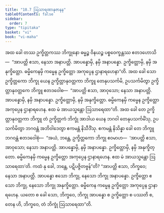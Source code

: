 ```yaml
---
title: "10.7 ဩသာရဏာနုဇာနန"
tableOfContents: false
sidebar:
  order: 7
type: "tipitaka"
basket: "vi"
book: "vi-maha"
---
```



<DynamicBreadcrumb />

<Division number="474" book="vi-maha">

<Paragraph number="2014" book="vi-maha">
အထ ခေါ တဿ ဥက္ခိတ္တကဿ ဘိက္ခုနော ဓမ္မဉ္စ ဝိနယဉ္စ ပစ္စဝေက္ခန္တဿ ဧတဒဟောသိ—  “အာပတ္တိ ဧသာ, နေသာ အနာပတ္တိ. အာပန္နောမှိ, နမှိ အနာပန္နော. ဥက္ခိတ္တောမှိ, နမှိ အနုက္ခိတ္တော. ဓမ္မိကေနမှိ ကမ္မေန ဥက္ခိတ္တော အကုပ္ပေန ဌာနာရဟေနာ”တိ. အထ ခေါ သော ဥက္ခိတ္တကော ဘိက္ခု ယေန ဥက္ခိတ္တာနုဝတ္တကာ ဘိက္ခူ တေနုပသင်္ကမိ, ဥပသင်္ကမိတွာ ဥက္ခိတ္တာနုဝတ္တကေ ဘိက္ခူ ဧတဒဝေါစ—  “အာပတ္တိ ဧသာ, အာဝုသော; နေသာ အနာပတ္တိ. အာပန္နောမှိ, နမှိ အနာပန္နော. ဥက္ခိတ္တောမှိ, နမှိ အနုက္ခိတ္တော. ဓမ္မိကေနမှိ ကမ္မေန ဥက္ခိတ္တော အကုပ္ပေန ဌာနာရဟေန. ဧထ မံ အာယသ္မန္တော ဩသာရေထာ”တိ. အထ ခေါ တေ ဥက္ခိတ္တာနုဝတ္တကာ ဘိက္ခူ တံ ဥက္ခိတ္တကံ ဘိက္ခုံ အာဒါယ ယေန ဘဂဝါ တေနုပသင်္ကမိံသု, ဥပသင်္ကမိတွာ ဘဂဝန္တံ အဘိဝါဒေတွာ ဧကမန္တံ နိသီဒိံသု. ဧကမန္တံ နိသိန္နာ ခေါ တေ ဘိက္ခူ ဘဂဝန္တံ ဧတဒဝေါစုံ—  “အယံ, ဘန္တေ, ဥက္ခိတ္တကော ဘိက္ခု ဧဝမာဟ—  ‘အာပတ္တိ ဧသာ, အာဝုသော; နေသာ အနာပတ္တိ. အာပန္နောမှိ, နမှိ အနာပန္နော. ဥက္ခိတ္တောမှိ, နမှိ အနုက္ခိတ္တော. ဓမ္မိကေနမှိ ကမ္မေန ဥက္ခိတ္တော အကုပ္ပေန ဌာနာရဟေန. ဧထ မံ အာယသ္မန္တော ဩသာရေထာ’တိ. ကထံ နု ခေါ, ဘန္တေ, ပဋိပဇ္ဇိတဗ္ဗန်”တိ? “အာပတ္တိ ဧသာ, ဘိက္ခဝေ; နေသာ အနာပတ္တိ. အာပန္နော ဧသော ဘိက္ခု, နေသော ဘိက္ခု အနာပန္နော. ဥက္ခိတ္တော ဧသော ဘိက္ခု, နေသော ဘိက္ခု အနုက္ခိတ္တော. ဓမ္မိကေန ကမ္မေန ဥက္ခိတ္တော အကုပ္ပေန ဌာနာရဟေန. ယတော စ ခေါ သော, ဘိက္ခဝေ, ဘိက္ခု အာပန္နော စ ဥက္ခိတ္တော စ ပဿတိ စ, တေန ဟိ, ဘိက္ခဝေ, တံ ဘိက္ခုံ ဩသာရေထာ”တိ.
</Paragraph>
</Division>